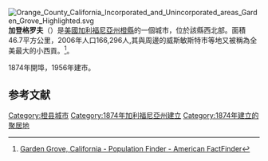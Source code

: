 {{noteTA
|T=zh-hans:加登格罗夫 (加利福尼亚州); zh-hant:園林市;
|1=zh-hans:加登格罗夫; zh-hant:園林市;
}}
[[File:Orange_County_California_Incorporated_and_Unincorporated_areas_Garden_Grove_Highlighted.svg|right]]
'''加登格罗夫'''（{{lang-en|Garden Grove}}）是[[美國|美國]][[加利福尼亞州|加利福尼亞州]][[橙縣_(加利福尼亞州)|橙縣]]的一個城市，位於該縣西北部。面積46.7平方公里，2006年人口166,296人,其與周邊的威斯敏斯特市等地又被稱為全美最大的小西貢。<ref>[http://factfinder.census.gov/servlet/SAFFPopulation?_event=Search&geo_id=16000US0653980&_geoContext=01000US%7C04000US06%7C16000US0653980&_street=&_county=Garden+Grove+city&_cityTown=Garden+Grove+city&_state=04000US06&_zip=&_lang=en&_sse=on&ActiveGeoDiv=geoSelect&_useEV=&pctxt=fph&pgsl=160&_submenuId=population_0&ds_name=null&_ci_nbr=null&qr_name=null&reg=null%3Anull&_keyword=&_industry= Garden Grove, California - Population Finder - American FactFinder]{{Dead link|date=2020年4月 |bot=InternetArchiveBot |fix-attempted=yes }}</ref>。

1874年開埠，1956年建市。

== 参考文献 ==
{{reflist}}

{{橘縣 (加利福尼亞州)}}
{{California}}

[[Category:橙县城市|Category:橙县城市]]
[[Category:1874年加利福尼亞州建立|Category:1874年加利福尼亞州建立]]
[[Category:1874年建立的聚居地|Category:1874年建立的聚居地]]